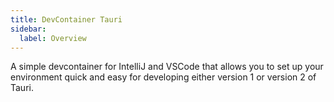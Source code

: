 ```yaml
---
title: DevContainer Tauri
sidebar:
  label: Overview
---
```


A simple devcontainer for IntelliJ and VSCode that allows you to set up your environment quick and easy for developing either version 1 or version 2 of Tauri.
